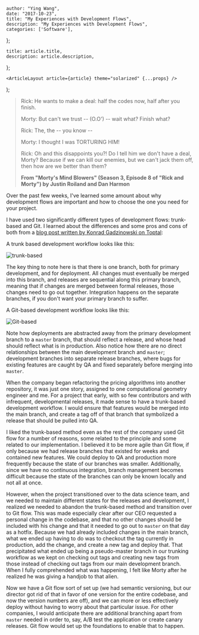 

    author: "Ying Wang",
    date: "2017-10-23",
    title: "My Experiences with Development Flows",
    description: "My Experiences with Development Flows",
    categories: ['Software'],
};

    title: article.title,
    description: article.description,
};

    <ArticleLayout article={article} theme="solarized" {...props} />
);


> Rick: He wants to make a deal: half the codes now, half after you finish.
>
> Morty: But can't we trust -- (O.O') -- wait what? Finish what?
>
> Rick: The, the -- you know --
>
> Morty: I thought I was TORTURING HIM!
>
> Rick: Oh and this disappoints you?! Do I tell him we don't have a deal, Morty? Because if we can kill our enemies, but we can't jack them off, then how are we better than them?
>
> **From "Morty's Mind Blowers" (Season 3, Episode 8 of "Rick and Morty") by Justin Roiland and Dan Harmon**

Over the past few weeks, I've learned some amount about why development flows are important and how to choose the one you need for your project.

I have used two significantly different types of development flows: trunk-based and Git. I learned about the differences and some pros and cons of both from a [blog post written by Konrad Gadzinowski on Toptal](https://www.toptal.com/software/trunk-based-development-git-flow?utm_campaign=blog_post_trunk_based_development_git_flow):

A trunk based development workflow looks like this:

![trunk-based](/img/posts/2017/10/23/my_experiences_with_development_flows_2.png)

The key thing to note here is that there is one branch, both for primary development, and for deployment. All changes must eventually be merged into this branch, and releases are sequential along this primary branch, meaning that if changes are merged between formal releases, those changes need to go out together. Integration happens on the separate branches, if you don't want your primary branch to suffer.

A Git-based development workflow looks like this:

![Git-based](/img/posts/2017/10/23/my_experiences_with_development_flows_1.png)

Note how deployments are abstracted away from the primary development branch to a `master` branch, that should reflect a release, and whose head should reflect what is in production. Also notice how there are no direct relationships between the main development branch and `master`; development branches into separate release branches, where bugs for existing features are caught by QA and fixed separately before merging into `master`.

When the company began refactoring the pricing algorithms into another repository, it was just one story, assigned to one computational geometry engineer and me. For a project that early, with so few contributors and with infrequent, developmental releases, it made sense to have a trunk-based development workflow. I would ensure that features would be merged into the main branch, and create a tag off of that branch that symbolized a release that should be pulled into QA.

I liked the trunk-based method even as the rest of the company used Git flow for a number of reasons, some related to the principle and some related to our implementation. I believed it to be more agile than Git flow, if only because we had release branches that existed for weeks and contained new features. We could deploy to QA and production more frequently because the state of our branches was smaller. Additionally, since we have no continuous integration, branch management becomes difficult because the state of the branches can only be known locally and not all at once.

However, when the project transitioned over to the data science team, and we needed to maintain different states for the releases and development, I realized we needed to abandon the trunk-based method and transition over to Git flow. This was made especially clear after our CEO requested a personal change in the codebase, and that no other changes should be included with his change and that it needed to go out to `master` on that day as a hotfix. Because we had already included changes in the main branch, what we ended up having to do was to checkout the tag currently in production, add the change, and create a new tag and deploy that. That precipitated what ended up being a pseudo-master branch in our trunking workflow as we kept on checking out tags and creating new tags from those instead of checking out tags from our main development branch. When I fully comprehended what was happening, I felt like Morty after he realized he was giving a handjob to that alien.

Now we have a Git flow sort of set up (we had semantic versioning, but our director got rid of that in favor of one version for the entire codebase, and now the version numbers are off), and we can more or less effectively deploy without having to worry about that particular issue. For other companies, I would anticipate there are additional branching apart from `master` needed in order to, say, A/B test the application or create canary releases. Git flow would set up the foundations to enable that to happen.
